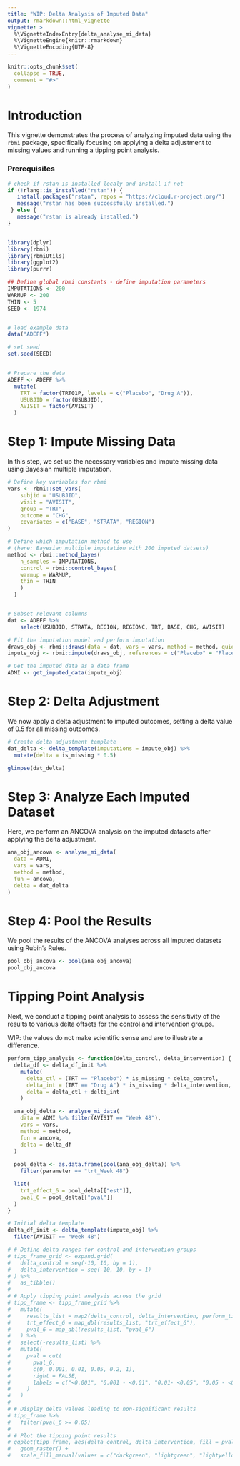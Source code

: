 ```yaml
---
title: "WIP: Delta Analysis of Imputed Data"
output: rmarkdown::html_vignette
vignette: >
  %\VignetteIndexEntry{delta_analyse_mi_data}
  %\VignetteEngine{knitr::rmarkdown}
  %\VignetteEncoding{UTF-8}
---
```


```r
knitr::opts_chunk$set(
  collapse = TRUE,
  comment = "#>"
)
```

# Introduction

This vignette demonstrates the process of analyzing imputed data using the `rbmi` package, specifically focusing on applying a delta adjustment to missing values and running a tipping point analysis.

### Prerequisites

```r

# check if rstan is installed localy and install if not 
if (!rlang::is_installed("rstan")) {
   install.packages("rstan", repos = "https://cloud.r-project.org/")
   message("rstan has been successfully installed.")
 } else {
   message("rstan is already installed.")
}


library(dplyr)
library(rbmi)
library(rbmiUtils)
library(ggplot2)
library(purrr)

## Define global rbmi constants - define imputation parameters
IMPUTATIONS <- 200
WARMUP <- 200
THIN <- 5
SEED <- 1974


# load example data
data("ADEFF")

# set seed 
set.seed(SEED)


# Prepare the data
ADEFF <- ADEFF %>%
  mutate(
    TRT = factor(TRT01P, levels = c("Placebo", "Drug A")),
    USUBJID = factor(USUBJID),
    AVISIT = factor(AVISIT)
  )
```

# Step 1: Impute Missing Data

In this step, we set up the necessary variables and impute missing data using Bayesian multiple imputation.

```r
# Define key variables for rbmi
vars <- rbmi::set_vars(
    subjid = "USUBJID",
    visit = "AVISIT",
    group = "TRT",
    outcome = "CHG",
    covariates = c("BASE", "STRATA", "REGION")
)

# Define which imputation method to use 
# (here: Bayesian multiple imputation with 200 imputed datsets)
method <- rbmi::method_bayes(
    n_samples = IMPUTATIONS,
    control = rbmi::control_bayes(
    warmup = WARMUP,
    thin = THIN
    )
  )


# Subset relevant columns
dat <- ADEFF %>%
    select(USUBJID, STRATA, REGION, REGIONC, TRT, BASE, CHG, AVISIT)

# Fit the imputation model and perform imputation
draws_obj <- rbmi::draws(data = dat, vars = vars, method = method, quiet = TRUE)
impute_obj <- rbmi::impute(draws_obj, references = c("Placebo" = "Placebo", "Drug A" = "Placebo"))

# Get the imputed data as a data frame
ADMI <- get_imputed_data(impute_obj)
```

# Step 2: Delta Adjustment

We now apply a delta adjustment to imputed outcomes, setting a delta value of 0.5 for all missing outcomes.

```r
# Create delta adjustment template
dat_delta <- delta_template(imputations = impute_obj) %>%
  mutate(delta = is_missing * 0.5)

glimpse(dat_delta)
```

# Step 3: Analyze Each Imputed Dataset

Here, we perform an ANCOVA analysis on the imputed datasets after applying the delta adjustment.

```r
ana_obj_ancova <- analyse_mi_data(
  data = ADMI,
  vars = vars,
  method = method,
  fun = ancova,
  delta = dat_delta
)
```

# Step 4: Pool the Results

We pool the results of the ANCOVA analyses across all imputed datasets using Rubin's Rules.

```r
pool_obj_ancova <- pool(ana_obj_ancova)
pool_obj_ancova
```

# Tipping Point Analysis

Next, we conduct a tipping point analysis to assess the sensitivity of the results to various delta offsets for the control and intervention groups.

WIP: the values do not make scientific sense and are to illustrate a difference. 

```r
perform_tipp_analysis <- function(delta_control, delta_intervention) {
  delta_df <- delta_df_init %>%
    mutate(
      delta_ctl = (TRT == "Placebo") * is_missing * delta_control,
      delta_int = (TRT == "Drug A") * is_missing * delta_intervention,
      delta = delta_ctl + delta_int
    )

  ana_obj_delta <- analyse_mi_data(
    data = ADMI %>% filter(AVISIT == "Week 48"),
    vars = vars,
    method = method,
    fun = ancova,
    delta = delta_df
  )
  
  pool_delta <- as.data.frame(pool(ana_obj_delta)) %>%
    filter(parameter == "trt_Week 48")

  list(
    trt_effect_6 = pool_delta[["est"]],
    pval_6 = pool_delta[["pval"]]
  )
}

# Initial delta template
delta_df_init <- delta_template(impute_obj) %>%
  filter(AVISIT == "Week 48")

# # Define delta ranges for control and intervention groups
# tipp_frame_grid <- expand.grid(
#   delta_control = seq(-10, 10, by = 1),
#   delta_intervention = seq(-10, 10, by = 1)
# ) %>%
#   as_tibble()
# 
# # Apply tipping point analysis across the grid
# tipp_frame <- tipp_frame_grid %>%
#   mutate(
#     results_list = map2(delta_control, delta_intervention, perform_tipp_analysis),
#     trt_effect_6 = map_dbl(results_list, "trt_effect_6"),
#     pval_6 = map_dbl(results_list, "pval_6")
#   ) %>%
#   select(-results_list) %>%
#   mutate(
#     pval = cut(
#       pval_6,
#       c(0, 0.001, 0.01, 0.05, 0.2, 1),
#       right = FALSE,
#       labels = c("<0.001", "0.001 - <0.01", "0.01- <0.05", "0.05 - <0.20", ">= 0.20")
#     )
#   )
# 
# # Display delta values leading to non-significant results
# tipp_frame %>%
#   filter(pval_6 >= 0.05)
# 
# # Plot the tipping point results
# ggplot(tipp_frame, aes(delta_control, delta_intervention, fill = pval)) +
#   geom_raster() +
#   scale_fill_manual(values = c("darkgreen", "lightgreen", "lightyellow", "orange", "red"))
```
